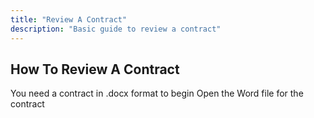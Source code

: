 ```yaml
---
title: "Review A Contract"
description: "Basic guide to review a contract"
---
```


## How To Review A Contract

<Info>
  You need a contract in .docx format to begin
</Info>

<Steps>
  <Step title="Open The Contract In Word" titleSize="h3">
    Open the Word file for the contract
  </Step>
</Steps>